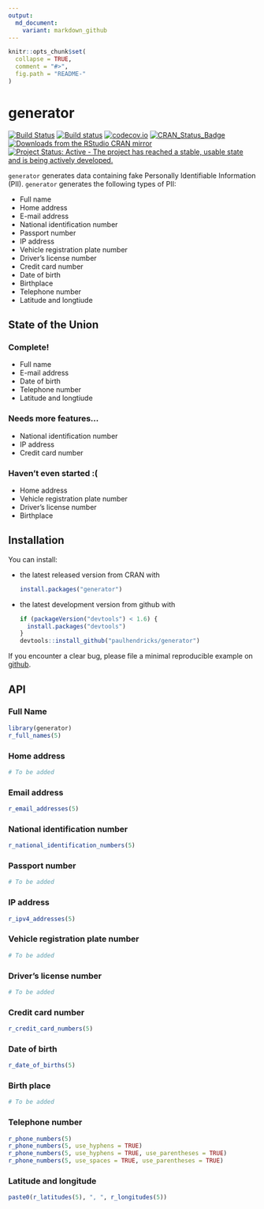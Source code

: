 ```yaml
---
output:
  md_document:
    variant: markdown_github
---
```


<!-- README.md is generated from README.Rmd. Please edit that file -->

```r
knitr::opts_chunk$set(
  collapse = TRUE,
  comment = "#>",
  fig.path = "README-"
)
```

# generator

[![Build Status](https://travis-ci.org/paulhendricks/generator.png?branch=master)](https://travis-ci.org/paulhendricks/generator)
[![Build status](https://ci.appveyor.com/api/projects/status/c5vv1efvrsynt4js/branch/master?svg=true)](https://ci.appveyor.com/project/paulhendricks/generator/branch/master)
[![codecov.io](http://codecov.io/github/paulhendricks/generator/coverage.svg?branch=master)](http://codecov.io/github/paulhendricks/generator?branch=master)
[![CRAN_Status_Badge](http://www.r-pkg.org/badges/version/generator)](http://cran.r-project.org/package=generator)
[![Downloads from the RStudio CRAN mirror](http://cranlogs.r-pkg.org/badges/generator)](http://cran.rstudio.com/package=generator)
[![Project Status: Active - The project has reached a stable, usable state and is being actively developed.](http://www.repostatus.org/badges/0.1.0/active.svg)](http://www.repostatus.org/#active)

`generator` generates data containing fake Personally Identifiable Information (PII). `generator` generates the following types of PII:

* Full name 
* Home address 
* E-mail address 
* National identification number 
* Passport number 
* IP address 
* Vehicle registration plate number 
* Driver's license number 
* Credit card number 
* Date of birth 
* Birthplace 
* Telephone number 
* Latitude and longtiude 

## State of the Union

### Complete!

* Full name
* E-mail address 
* Date of birth
* Telephone number 
* Latitude and longtiude 

### Needs more features...

* National identification number
* IP address 
* Credit card number


### Haven't even started :(

* Home address
* Vehicle registration plate number
* Driver's license number
* Birthplace 

## Installation

You can install:

* the latest released version from CRAN with

    ```R
    install.packages("generator")
    ````

* the latest development version from github with

    ```R
    if (packageVersion("devtools") < 1.6) {
      install.packages("devtools")
    }
    devtools::install_github("paulhendricks/generator")
    ```

If you encounter a clear bug, please file a minimal reproducible example on [github](https://github.com/paulhendricks/generator/issues).

## API

### Full Name

```r
library(generator)
r_full_names(5)
```

### Home address

```r
# To be added
```

### Email address

```r
r_email_addresses(5)
```

### National identification number

```r
r_national_identification_numbers(5)
```

### Passport number

```r
# To be added
```

### IP address

```r
r_ipv4_addresses(5)
```

### Vehicle registration plate number

```r
# To be added
```

### Driver's license number

```r
# To be added
```

### Credit card number

```r
r_credit_card_numbers(5)
```

### Date of birth

```r
r_date_of_births(5)
```

### Birth place

```r
# To be added
```

### Telephone number

```r
r_phone_numbers(5)
r_phone_numbers(5, use_hyphens = TRUE)
r_phone_numbers(5, use_hyphens = TRUE, use_parentheses = TRUE)
r_phone_numbers(5, use_spaces = TRUE, use_parentheses = TRUE)
```

### Latitude and longitude

```r
paste0(r_latitudes(5), ", ", r_longitudes(5))
```
